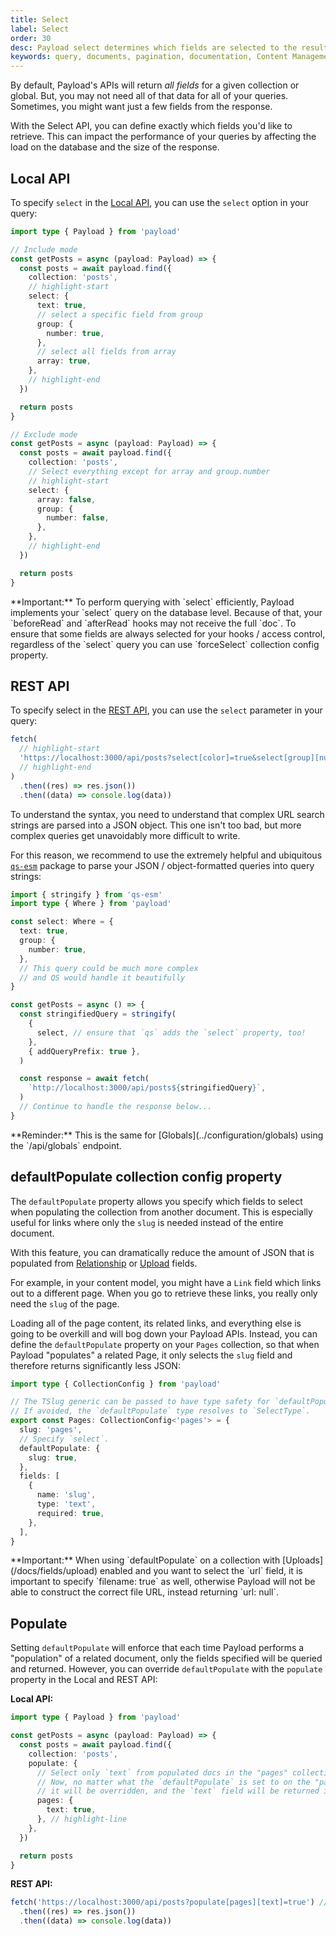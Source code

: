 ```yaml
---
title: Select
label: Select
order: 30
desc: Payload select determines which fields are selected to the result.
keywords: query, documents, pagination, documentation, Content Management System, cms, headless, javascript, node, react, nextjs
---
```


By default, Payload's APIs will return _all fields_ for a given collection or global. But, you may not need all of that data for all of your queries. Sometimes, you might want just a few fields from the response.

With the Select API, you can define exactly which fields you'd like to retrieve. This can impact the performance of your queries by affecting the load on the database and the size of the response.

## Local API

To specify `select` in the [Local API](../local-api/overview), you can use the `select` option in your query:

```ts
import type { Payload } from 'payload'

// Include mode
const getPosts = async (payload: Payload) => {
  const posts = await payload.find({
    collection: 'posts',
    // highlight-start
    select: {
      text: true,
      // select a specific field from group
      group: {
        number: true,
      },
      // select all fields from array
      array: true,
    },
    // highlight-end
  })

  return posts
}

// Exclude mode
const getPosts = async (payload: Payload) => {
  const posts = await payload.find({
    collection: 'posts',
    // Select everything except for array and group.number
    // highlight-start
    select: {
      array: false,
      group: {
        number: false,
      },
    },
    // highlight-end
  })

  return posts
}
```

<Banner type="warning">
  **Important:** To perform querying with `select` efficiently, Payload
  implements your `select` query on the database level. Because of that, your
  `beforeRead` and `afterRead` hooks may not receive the full `doc`. To ensure
  that some fields are always selected for your hooks / access control,
  regardless of the `select` query you can use `forceSelect` collection config
  property.
</Banner>

## REST API

To specify select in the [REST API](../rest-api/overview), you can use the `select` parameter in your query:

```ts
fetch(
  // highlight-start
  'https://localhost:3000/api/posts?select[color]=true&select[group][number]=true',
  // highlight-end
)
  .then((res) => res.json())
  .then((data) => console.log(data))
```

To understand the syntax, you need to understand that complex URL search strings are parsed into a JSON object. This one isn't too bad, but more complex queries get unavoidably more difficult to write.

For this reason, we recommend to use the extremely helpful and ubiquitous [`qs-esm`](https://www.npmjs.com/package/qs-esm) package to parse your JSON / object-formatted queries into query strings:

```ts
import { stringify } from 'qs-esm'
import type { Where } from 'payload'

const select: Where = {
  text: true,
  group: {
    number: true,
  },
  // This query could be much more complex
  // and QS would handle it beautifully
}

const getPosts = async () => {
  const stringifiedQuery = stringify(
    {
      select, // ensure that `qs` adds the `select` property, too!
    },
    { addQueryPrefix: true },
  )

  const response = await fetch(
    `http://localhost:3000/api/posts${stringifiedQuery}`,
  )
  // Continue to handle the response below...
}
```

<Banner type="info">
  **Reminder:** This is the same for [Globals](../configuration/globals) using
  the `/api/globals` endpoint.
</Banner>

## defaultPopulate collection config property

The `defaultPopulate` property allows you specify which fields to select when populating the collection from another document.
This is especially useful for links where only the `slug` is needed instead of the entire document.

With this feature, you can dramatically reduce the amount of JSON that is populated from [Relationship](/docs/fields/relationship) or [Upload](/docs/fields/upload) fields.

For example, in your content model, you might have a `Link` field which links out to a different page. When you go to retrieve these links, you really only need the `slug` of the page.

Loading all of the page content, its related links, and everything else is going to be overkill and will bog down your Payload APIs. Instead, you can define the `defaultPopulate` property on your `Pages` collection, so that when Payload "populates" a related Page, it only selects the `slug` field and therefore returns significantly less JSON:

```ts
import type { CollectionConfig } from 'payload'

// The TSlug generic can be passed to have type safety for `defaultPopulate`.
// If avoided, the `defaultPopulate` type resolves to `SelectType`.
export const Pages: CollectionConfig<'pages'> = {
  slug: 'pages',
  // Specify `select`.
  defaultPopulate: {
    slug: true,
  },
  fields: [
    {
      name: 'slug',
      type: 'text',
      required: true,
    },
  ],
}
```

<Banner type="warning">
  **Important:** When using `defaultPopulate` on a collection with
  [Uploads](/docs/fields/upload) enabled and you want to select the `url` field,
  it is important to specify `filename: true` as well, otherwise Payload will
  not be able to construct the correct file URL, instead returning `url: null`.
</Banner>

## Populate

Setting `defaultPopulate` will enforce that each time Payload performs a "population" of a related document, only the fields specified will be queried and returned. However, you can override `defaultPopulate` with the `populate` property in the Local and REST API:

**Local API:**

```ts
import type { Payload } from 'payload'

const getPosts = async (payload: Payload) => {
  const posts = await payload.find({
    collection: 'posts',
    populate: {
      // Select only `text` from populated docs in the "pages" collection
      // Now, no matter what the `defaultPopulate` is set to on the "pages" collection,
      // it will be overridden, and the `text` field will be returned instead.
      pages: {
        text: true,
      }, // highlight-line
    },
  })

  return posts
}
```

**REST API:**

```ts
fetch('https://localhost:3000/api/posts?populate[pages][text]=true') // highlight-line
  .then((res) => res.json())
  .then((data) => console.log(data))
```
